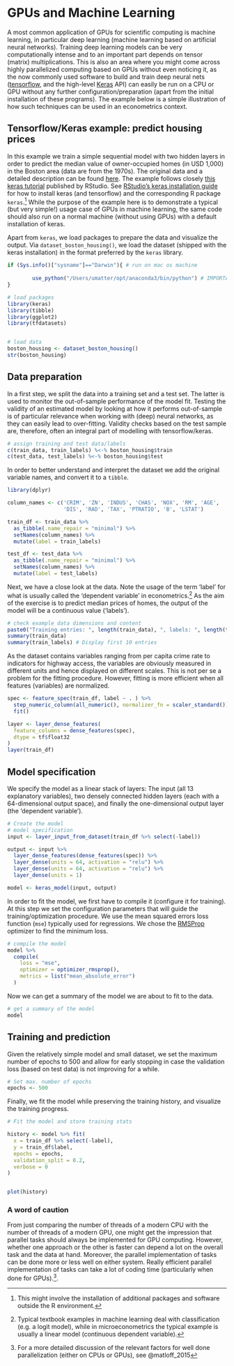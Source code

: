 


<!-- ## Example II: Basic statistics (`Rth`) -->

<!-- Install package  -->
<!-- - needs cuda and thrust (in latest cuda versions included). -->
<!-- - gcc version 8 or younger (use ` sudo update-alternatives --config gcc` to switch to version 8 if necessary). -->
<!-- - point directly to thrust when installing -->
<!--  STILL DOES NOT WORK -->
<!-- ```{r} -->
<!-- devtools::install_github("matloff/Rth", configure.args = "--with-thrust-home=/usr/lib/cuda-10.2/targets/x86_64-linux/include/thrust/ --with-backend=CUDA") -->
<!-- ``` -->



<!-- Load package -->
<!-- ```{r} -->
<!-- # load packages -->
<!-- library(Rth) -->
<!-- ``` -->

<!-- Compute histogram and correlation of a 100 million row dataset. -->

<!-- Create the dataset (based on pseudo random numbers) -->
<!-- ```{r} -->
<!-- # set fix vars -->
<!-- N <- 100000000 # number of observations -->
<!-- P <- 2 # number of variables -->

<!-- # draw random dataset -->
<!-- randat <- matrix(runif(N*P), ncol = P) -->

<!-- ``` -->


<!-- Compute histogram of first var -->
<!-- ```{r} -->
<!-- var1 <- randat[,1] -->
<!-- rthhist("var1") -->
<!-- Rth::rthhist("var1") -->
<!-- ``` -->



<!-- Micro benchmarking of correlation computation -->



<!-- # Extended Example: OLS -->
<!-- Here, the CPU is faster! -->

<!-- ```{r} -->

<!-- # Example taken from https://www.arc.vt.edu/wp-content/uploads/2017/04/GPU_R_Workshop_2017_slidy.html#13 -->

<!-- set.seed(123456) -->
<!-- np <- 40  #number of predictors -->
<!-- nr <- 1e+05  #number of observations -->
<!-- X <- cbind(5, 1:nr, matrix(rnorm((np - 1) * nr, 0, 0.01), nrow = nr, ncol = (np - -->
<!--     1))) -->
<!-- beta <- matrix(c(1, 3, runif(np - 1, 0, 0.2)), ncol = 1) -->
<!-- y <- X %*% beta + matrix(rnorm(nr, 0, 1), nrow = nr, ncol = 1) -->
<!-- # CPU bound version, slight optimize via crossprod but otherwise vanilla -->
<!-- time2 <- system.time({ -->
<!--     ms2 <- solve(crossprod(X), crossprod(X, y)) -->
<!-- }) -->
<!-- # GPU version, GPU pointer to CPU memory!! (gpuMatrix is simply a pointer) -->
<!-- gpuX = gpuMatrix(X, type = "float")  #point GPU to matrix -->
<!-- gpuy = gpuMatrix(y, type = "float") -->
<!-- time4 <- system.time({ -->
<!--     ms4 <- gpuR::solve(gpuR::crossprod(gpuX), gpuR::crossprod(gpuX, gpuy)) -->
<!-- }) -->
<!-- # GPU version, in GPU memory!! (vclMatrix formation is a memory transfer) -->
<!-- vclX = vclMatrix(X, type = "float")  #push matrix to GPU -->
<!-- vcly = vclMatrix(y, type = "float") -->
<!-- time5 <- system.time({ -->
<!--     ms5 <- gpuR::solve(gpuR::crossprod(vclX), gpuR::crossprod(vclX, vcly)) -->
<!-- }) -->

<!-- data.frame(CPU=time3[3], -->
<!--            GPU_CPUmem=time4[3], -->
<!--            GPU_GPUmem=time5[3]) -->
<!-- ``` -->



# GPUs and Machine Learning

A most common application of GPUs for scientific computing is machine learning, in particular deep learning (machine learning based on artificial neural networks). Training deep learning models can be very computationally intense and to an important part depends on tensor (matrix) multiplications. This is also an area where you might come across highly parallelized computing based on GPUs without even noticing it, as the now commonly used software to build and train deep neural nets ([tensorflow](https://www.tensorflow.org/), and the high-level [Keras](https://keras.io/) API) can easily be run on a CPU or GPU without any further configuration/preparation (apart from the initial installation of these programs). The example below is a simple illustration of how such techniques can be used in an econometrics context.

<!-- ```{r warning=FALSE, message=FALSE} -->

<!-- library(keras) -->
<!-- mnist <- dataset_mnist() -->
<!-- x_train <- mnist$train$x -->
<!-- y_train <- mnist$train$y -->
<!-- x_test <- mnist$test$x -->
<!-- y_test <- mnist$test$y -->


<!-- # reshape -->
<!-- x_train <- array_reshape(x_train, c(nrow(x_train), 784)) -->
<!-- x_test <- array_reshape(x_test, c(nrow(x_test), 784)) -->
<!-- # rescale -->
<!-- x_train <- x_train / 255 -->
<!-- x_test <- x_test / 255 -->


<!-- y_train <- to_categorical(y_train, 10) -->
<!-- y_test <- to_categorical(y_test, 10) -->



<!-- model <- keras_model_sequential() -->
<!-- model %>% -->
<!--   layer_dense(units = 256, activation = 'relu', input_shape = c(784)) %>% -->
<!--   layer_dropout(rate = 0.4) %>% -->
<!--   layer_dense(units = 128, activation = 'relu') %>% -->
<!--   layer_dropout(rate = 0.3) %>% -->
<!--   layer_dense(units = 10, activation = 'softmax') -->


<!-- summary(model) -->


<!-- model %>% compile( -->
<!--   loss = 'categorical_crossentropy', -->
<!--   optimizer = optimizer_rmsprop(), -->
<!--   metrics = c('accuracy') -->
<!-- ) -->


<!-- history <- model %>% fit( -->
<!--   x_train, y_train, -->
<!--   epochs = 30, batch_size = 128, -->
<!--   validation_split = 0.2 -->
<!-- ) -->


<!-- plot(history) -->
<!-- ``` -->


##  Tensorflow/Keras example: predict housing prices

In this example we train a simple sequential model with two hidden layers in order to predict the median value of owner-occupied homes (in USD 1,000) in the Boston area (data are from the 1970s). The original data and a detailed description can be found [here](https://www.cs.toronto.edu/~delve/data/boston/bostonDetail.html). The example follows closely [this keras tutorial](https://keras.rstudio.com/articles/tutorial_basic_regression.html#the-boston-housing-prices-dataset) published by RStudio. See [RStudio's keras installation guide](https://keras.rstudio.com/index.html) for how to install keras (and tensorflow) and the corresponding R package `keras`.^[This might involve the installation of additional packages and software outside the R environment.] While the purpose of the example here is to demonstrate a typical (but very simple!) usage case of GPUs in machine learning, the same code should also run on a normal machine (without using GPUs) with a default installation of keras.

Apart from `keras`, we load packages to prepare the data and visualize the output. Via `dataset_boston_housing()`, we load the dataset (shipped with the keras installation) in the format preferred by the `keras` library.


```r
if (Sys.info()["sysname"]=="Darwin"){ # run on mac os machine
     
        use_python("/Users/umatter/opt/anaconda3/bin/python") # IMPORTANT: keras/tensorflow is set up to run in this environment on this machine!
}

```


```r
# load packages
library(keras)
library(tibble)
library(ggplot2)
library(tfdatasets)


# load data
boston_housing <- dataset_boston_housing()
str(boston_housing)
```


## Data preparation

In a first step, we split the data into a training set and a test set. The latter is used to monitor the out-of-sample performance of the model fit. Testing the validity of an estimated model by looking at how it performs out-of-sample is of particular relevance when working with (deep) neural networks, as they can easily lead to over-fitting. Validity checks based on the test sample are, therefore, often an integral part of modelling with tensorflow/keras.

```r
# assign training and test data/labels
c(train_data, train_labels) %<-% boston_housing$train
c(test_data, test_labels) %<-% boston_housing$test

```


In order to better understand and interpret the dataset we add the original variable names, and convert it to a `tibble`. 

```r
library(dplyr)

column_names <- c('CRIM', 'ZN', 'INDUS', 'CHAS', 'NOX', 'RM', 'AGE', 
                  'DIS', 'RAD', 'TAX', 'PTRATIO', 'B', 'LSTAT')

train_df <- train_data %>% 
  as_tibble(.name_repair = "minimal") %>% 
  setNames(column_names) %>% 
  mutate(label = train_labels)

test_df <- test_data %>% 
  as_tibble(.name_repair = "minimal") %>% 
  setNames(column_names) %>% 
  mutate(label = test_labels)
```



Next, we have a close look at the data. Note the usage of the term 'label' for what is usually called the 'dependent variable' in econometrics.^[Typical textbook examples in machine learning deal with classification (e.g. a logit model), while in microeconometrics the typical example is usually a linear model (continuous dependent variable).] As the aim of the exercise is to predict median prices of homes, the output of the model will be a continuous value ('labels').

```r
# check example data dimensions and content
paste0("Training entries: ", length(train_data), ", labels: ", length(train_labels))
summary(train_data)
summary(train_labels) # Display first 10 entries
```
As the dataset contains variables ranging from per capita crime rate to indicators for highway access, the variables are obviously measured in different units and hence displayed on different scales. This is not per se a problem for the fitting procedure. However, fitting is more efficient when all features (variables) are normalized.

```r
spec <- feature_spec(train_df, label ~ . ) %>% 
  step_numeric_column(all_numeric(), normalizer_fn = scaler_standard()) %>% 
  fit()

layer <- layer_dense_features(
  feature_columns = dense_features(spec), 
  dtype = tf$float32
)
layer(train_df)

```

## Model specification

We specify the model as a linear stack of layers: The input (all 13 explanatory variables), two densely connected hidden layers (each with a 64-dimensional output space), and finally the one-dimensional output layer (the 'dependent variable').


```r
# Create the model
# model specification
input <- layer_input_from_dataset(train_df %>% select(-label))

output <- input %>% 
  layer_dense_features(dense_features(spec)) %>% 
  layer_dense(units = 64, activation = "relu") %>%
  layer_dense(units = 64, activation = "relu") %>%
  layer_dense(units = 1) 

model <- keras_model(input, output)

```

In order to fit the model, we first have to compile it (configure it for training). At this step we set the configuration parameters that will guide the training/optimization procedure. We use the mean squared errors loss function (`mse`) typically used for regressions. We chose the [RMSProp](http://www.cs.toronto.edu/~tijmen/csc321/slides/lecture_slides_lec6.pdf) optimizer to find the minimum loss.

```r
# compile the model  
model %>% 
  compile(
    loss = "mse",
    optimizer = optimizer_rmsprop(),
    metrics = list("mean_absolute_error")
  )
```

Now we can get a summary of the model we are about to fit to the data.

```r
# get a summary of the model
model
```


## Training and prediction

Given the relatively simple model and small dataset, we set the maximum number of epochs to 500 and allow for early stopping in case the validation loss (based on test data) is not improving for a while.

```r

# Set max. number of epochs
epochs <- 500

```


Finally, we fit the model while preserving the training history, and visualize the training progress.

```r
# Fit the model and store training stats

history <- model %>% fit(
  x = train_df %>% select(-label),
  y = train_df$label,
  epochs = epochs,
  validation_split = 0.2,
  verbose = 0
)


plot(history)
```


### A word of caution

From just comparing the number of threads of a modern CPU with the number of threads of a modern GPU, one might get the impression that parallel tasks should always be implemented for GPU computing. However, whether one approach or the other is faster can depend a lot on the overall task and the data at hand. Moreover, the parallel implementation of tasks can be done more or less well on either system. Really efficient parallel implementation of tasks can take a lot of coding time (particularly when done for GPUs).^[For a more detailed discussion of the relevant factors for well done parallelization (either on CPUs or GPUs), see @matloff_2015].



